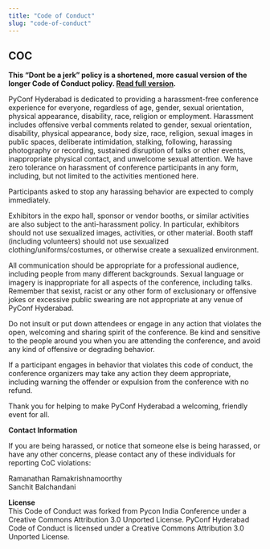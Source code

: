```yaml
---
title: "Code of Conduct"
slug: "code-of-conduct"
---
```


## COC

<p><strong>This “Dont be a jerk” policy is a shortened, more casual version of the longer Code of Conduct policy. <a href="http://meta.wikimedia.org/wiki/Don%27t_be_a_dick">Read full version</a>.</strong></p>

<p>PyConf Hyderabad is dedicated to providing a harassment-free conference experience for everyone, regardless of age, gender, sexual orientation, physical appearance, disability, race, religion or employment. Harassment includes offensive verbal comments related to gender, sexual orientation, disability, physical appearance, body size, race, religion, sexual images in public spaces, deliberate intimidation, stalking, following, harassing photography or recording, sustained disruption of talks or other events, inappropriate physical contact, and unwelcome sexual attention. We have zero tolerance on harassment of conference participants in any form, including, but not limited to the activities mentioned here.</p>

<p>Participants asked to stop any harassing behavior are expected to comply immediately.</p>

<p>Exhibitors in the expo hall, sponsor or vendor booths, or similar activities are also subject to the anti-harassment policy. In particular, exhibitors should not use sexualized images, activities, or other material. Booth staff (including volunteers) should not use sexualized clothing/uniforms/costumes, or otherwise create a sexualized environment.</p>

<p>All communication should be appropriate for a professional audience, including people from many different backgrounds. Sexual language or imagery is inappropriate for all aspects of the conference, including talks. Remember that sexist, racist or any other form of exclusionary or offensive jokes or excessive public swearing are not appropriate at any venue of PyConf Hyderabad.</p>

<p>Do not insult or put down attendees or engage in any action that violates the open, welcoming and sharing spirit of the conference. Be kind and sensitive to the people around you when you are attending the conference, and avoid any kind of offensive or degrading behavior.</p>

<p>If a participant engages in behavior that violates this code of conduct, the conference organizers may take any action they deem appropriate, including warning the offender or expulsion from the conference with no refund.</p>

<p>Thank you for helping to make PyConf Hyderabad a welcoming, friendly event for all.</p>

<p><b>Contact Information</b></p>

<p>If you are being harassed, or notice that someone else is being harassed, or have any other concerns, please contact any of these individuals for reporting CoC violations:</p>

Ramanathan Ramakrishnamoorthy<br />
Sanchit Balchandani<br />


<p><b>License</b><br />
This Code of Conduct was forked from Pycon India Conference under a Creative Commons Attribution 3.0 Unported License.
PyConf Hyderabad Code of Conduct is licensed under a Creative Commons Attribution 3.0 Unported License.</p>